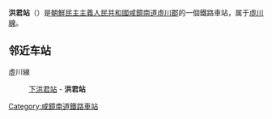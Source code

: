 {{unreferenced|time=2015-02-18T13:04:03+00:00}}
{{朝鮮半島車站資訊
|公司色 = blue
|文字色 = 
|站名 = 洪君站
|圖片 = 
|pxl = 
|圖片說明 =
|前一站 = [[下洪君站|下洪君]]
|前一站距離 = 1.4
|後一站距離 =
|後一站 = 
|所屬路線 = [[虛川線|虛川線]]
|距離 = 80.3
|起點站 = [[端川青年站|端川青年]]
|諺文 = 홍군역
|朝鮮漢字 = 洪君驛
|文觀部式 = 
|馬-賴式 = Honggun-yŏk
|副站名 = 
|車站編號 = 
|停站路線數 = 
|所屬公司 = [[朝鮮民主主義人民共和國鐵道省|朝鮮民主主義人民共和國鐵道省]]
|所在地 =[[咸鏡南道|咸鏡南道]][[虛川郡|虛川郡]]
|車站構造 = 地面车站
|月台配置 = 
|啟用年月日 =
|廢站年月日 = 
|上下車人次 = 
|統計年度 = 
|轉車 = 
|備註 = 
|全寬備註 = 
}}

'''洪君站'''（{{lang-ko|홍군역}}）是[[朝鮮民主主義人民共和國|朝鮮民主主義人民共和國]][[咸鏡南道|咸鏡南道]][[虛川郡|虛川郡]]的一個鐵路車站，属于[[虛川線|虛川線]]。

==邻近车站==
虛川線
:[[下洪君站|下洪君站]] - '''洪君站'''

{{朝鲜铁路小作品}}

{{虛川線}}

[[Category:咸鏡南道鐵路車站|Category:咸鏡南道鐵路車站]]